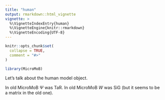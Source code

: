 ```yaml
---
title: "human"
output: rmarkdown::html_vignette
vignette: >
  %\VignetteIndexEntry{human}
  %\VignetteEngine{knitr::rmarkdown}
  %\VignetteEncoding{UTF-8}
---
```


```r
knitr::opts_chunk$set(
  collapse = TRUE,
  comment = "#>"
)
```

```r
library(MicroMoB)
```

Let's talk about the human model object. 

In old MicroMoB $\Psi$ was TaR.
In old MicroMoB $W$ was SiG (but it seems to be a matrix in the old one).
